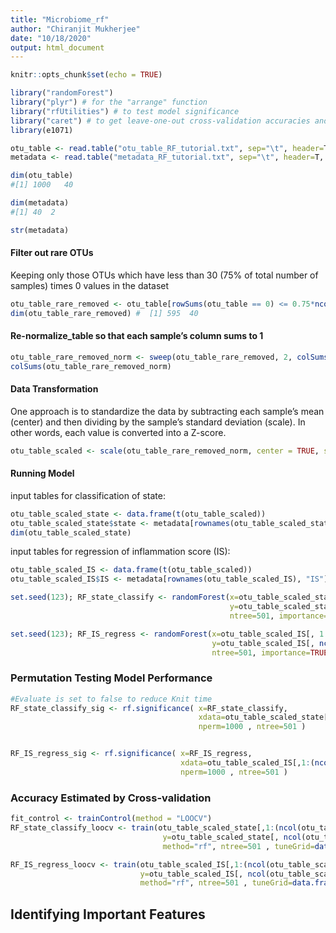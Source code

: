 ```yaml
---
title: "Microbiome_rf"
author: "Chiranjit Mukherjee"
date: "10/18/2020"
output: html_document
---
```


```r
knitr::opts_chunk$set(echo = TRUE)
```

```r
library("randomForest")
library("plyr") # for the "arrange" function
library("rfUtilities") # to test model significance
library("caret") # to get leave-one-out cross-validation accuracies and also contains the nearZeroVar function
library(e1071)

```

```r
otu_table <- read.table("otu_table_RF_tutorial.txt", sep="\t", header=T, row.names=1, stringsAsFactors=FALSE, comment.char="")  
metadata <- read.table("metadata_RF_tutorial.txt", sep="\t", header=T, row.names=1, stringsAsFactors=TRUE, comment.char="")
```

```r
dim(otu_table)
#[1] 1000   40

dim(metadata)
#[1] 40  2

str(metadata)
```



#### Filter out rare OTUs 
Keeping only those OTUs which have less than 30 (75% of total number of samples) times 0 values in the dataset
```r
otu_table_rare_removed <- otu_table[rowSums(otu_table == 0) <= 0.75*ncol(otu_table), ]
dim(otu_table_rare_removed) #  [1] 595  40
```


#### Re-normalize_table so that each sample's column sums to 1
```r
otu_table_rare_removed_norm <- sweep(otu_table_rare_removed, 2, colSums(otu_table_rare_removed) , '/')*1
colSums(otu_table_rare_removed_norm)
```

#### Data Transformation
One approach is to standardize the data by subtracting each sample's mean (center) and then dividing by the sample's standard deviation (scale). In other words, each value is converted into a Z-score.
```r
otu_table_scaled <- scale(otu_table_rare_removed_norm, center = TRUE, scale = TRUE)  
```


#### Running Model
input tables for classification of state:
```r
otu_table_scaled_state <- data.frame(t(otu_table_scaled))  
otu_table_scaled_state$state <- metadata[rownames(otu_table_scaled_state), "state"]  
dim(otu_table_scaled_state)
```


input tables for regression of inflammation score (IS):
```r
otu_table_scaled_IS <- data.frame(t(otu_table_scaled))  
otu_table_scaled_IS$IS <- metadata[rownames(otu_table_scaled_IS), "IS"]
```



```r
set.seed(123); RF_state_classify <- randomForest(x=otu_table_scaled_state[, 1:(ncol(otu_table_scaled_state)-1)],
                                                 y=otu_table_scaled_state[, ncol(otu_table_scaled_state)],
                                                 ntree=501, importance=TRUE, proximities=TRUE )

set.seed(123); RF_IS_regress <- randomForest(x=otu_table_scaled_IS[, 1:(ncol(otu_table_scaled_IS)-1)], 
                                             y=otu_table_scaled_IS[, ncol(otu_table_scaled_IS)],
                                             ntree=501, importance=TRUE, proximities=TRUE )  
```


### Permutation Testing Model Performance

```r
#Evaluate is set to false to reduce Knit time
RF_state_classify_sig <- rf.significance( x=RF_state_classify,
                                          xdata=otu_table_scaled_state[,1:(ncol(otu_table_scaled_state)-1)],
                                          nperm=1000 , ntree=501 )  


RF_IS_regress_sig <- rf.significance( x=RF_IS_regress,
                                      xdata=otu_table_scaled_IS[,1:(ncol(otu_table_scaled_IS)-1)],
                                      nperm=1000 , ntree=501 )  
```


### Accuracy Estimated by Cross-validation

```r
fit_control <- trainControl(method = "LOOCV")    
RF_state_classify_loocv <- train(otu_table_scaled_state[,1:(ncol(otu_table_scaled_state)-1)],
                                  y=otu_table_scaled_state[, ncol(otu_table_scaled_state)], 
                                  method="rf", ntree=501 , tuneGrid=data.frame( mtry=25 ), trControl=fit_control)

RF_IS_regress_loocv <- train(otu_table_scaled_IS[,1:(ncol(otu_table_scaled_IS)-1)],
                             y=otu_table_scaled_IS[, ncol(otu_table_scaled_IS)], 
                             method="rf", ntree=501 , tuneGrid=data.frame( mtry=215 ), trControl=fit_control)

```



## Identifying Important Features

```r

```








